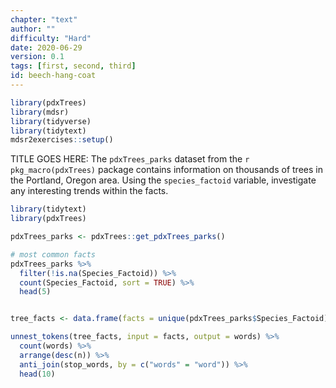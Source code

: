 ```yaml
---
chapter: "text"
author: ""
difficulty: "Hard"
date: 2020-06-29 
version: 0.1
tags: [first, second, third]
id: beech-hang-coat
---
```


```r
library(pdxTrees)
library(mdsr)
library(tidyverse)
library(tidytext)
mdsr2exercises::setup()
```

TITLE GOES HERE: The `pdxTrees_parks` dataset from the `r pkg_macro(pdxTrees)` package contains information on thousands of trees in the Portland, Oregon area. Using the `species_factoid` variable, investigate any interesting trends within the facts.

  <!--begin-answer-->
```r
library(tidytext)
library(pdxTrees)

pdxTrees_parks <- pdxTrees::get_pdxTrees_parks() 

# most common facts
pdxTrees_parks %>%
  filter(!is.na(Species_Factoid)) %>%
  count(Species_Factoid, sort = TRUE) %>%
  head(5)


tree_facts <- data.frame(facts = unique(pdxTrees_parks$Species_Factoid))

unnest_tokens(tree_facts, input = facts, output = words) %>%
  count(words) %>%
  arrange(desc(n)) %>%
  anti_join(stop_words, by = c("words" = "word")) %>%
  head(10)
```

  <!--end-answer-->
